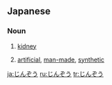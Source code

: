 ==Japanese==
===Noun===
{{ja-noun|h|rom=jinzō|hidx=しんぞう'}}

# {{ja-def|腎臓}} [[kidney]]
# {{ja-def|人造}} [[artificial]], [[man-made]], [[synthetic]]

[[ja:じんぞう]]
[[ru:じんぞう]]
[[tr:じんぞう]]